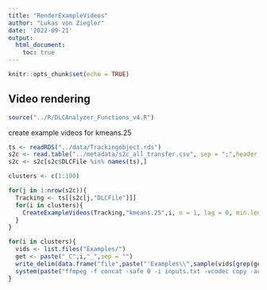 ---
title: "RenderExampleVideos"
author: "Lukas von Ziegler"
date: '2022-09-21'
output: 
  html_document:
    toc: true
---

```{r setup, include=FALSE}
knitr::opts_chunk$set(echo = TRUE)
```

## Video rendering


```{r}
source("../R/DLCAnalyzer_Functions_v4.R")
```


create example videos for kmeans.25

```{r, eval = FALSE, echo=FALSE}
ts <- readRDS("../data/Trackingobject.rds")
s2c <- read.table("../metadata/s2c_all_transfer.csv", sep = ";",header = T)
s2c <- s2c[s2c$DLCFile %in% names(ts),]

clusters <- c(1:100)

for(j in 1:nrow(s2c)){
  Tracking <- ts[[s2c[j,"DLCFile"]]]
  for(i in clusters){
    CreateExampleVideos(Tracking,"kmeans.25",i, n = 1, lag = 0, min.length = 0.5, video = paste("..\\videos\\",s2c[j,"ID"],".mp4",sep = ""), folder = "Examples", name = paste(s2c[j,"ID"],"_C",i,sep = ""))
  }
}

for(i in clusters){
  vids <- list.files("Examples/")
  get <- paste("_C",i,"_",sep = "")
  write_delim(data.frame("file",paste("'Examples\\",sample(vids[grep(get,vids)]),"'",sep = "")), "inputs.txt", col_names = F)
  system(paste("ffmpeg -f concat -safe 0 -i inputs.txt -vcodec copy -acodec copy C",i,".mp4", sep = ""))
}


```